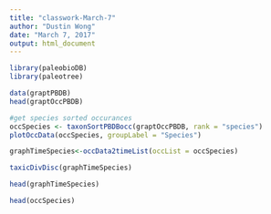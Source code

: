 ```yaml
---
title: "classwork-March-7"
author: "Dustin Wong"
date: "March 7, 2017"
output: html_document
---
```




```r

library(paleobioDB)
library(paleotree)

data(graptPBDB)
head(graptOccPBDB)

#get species sorted occurances
occSpecies <- taxonSortPBDBocc(graptOccPBDB, rank = "species")
plotOccData(occSpecies, groupLabel = "Species")

graphTimeSpecies<-occData2timeList(occList = occSpecies)

taxicDivDisc(graphTimeSpecies)

head(graphTimeSpecies)

head(occSpecies)

```
